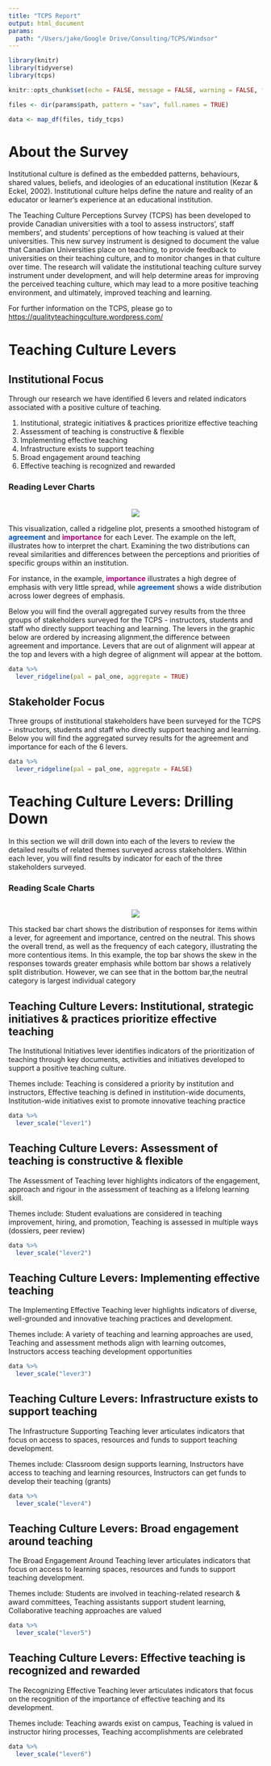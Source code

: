 ```yaml
---
title: "TCPS Report"
output: html_document
params:
  path: "/Users/jake/Google Drive/Consulting/TCPS/Windsor"
---
```


```r
library(knitr)
library(tidyverse)
library(tcps)

knitr::opts_chunk$set(echo = FALSE, message = FALSE, warning = FALSE, fig.width = 10)

files <- dir(params$path, pattern = "sav", full.names = TRUE)

data <- map_df(files, tidy_tcps)

```

# About the Survey

Institutional culture is defined as the embedded patterns, behaviours, shared values, beliefs, and ideologies of an educational institution (Kezar & Eckel, 2002). Institutional culture helps define the nature and reality of an educator or learner’s experience at an educational institution.

The Teaching Culture Perceptions Survey (TCPS) has been developed to provide Canadian universities with a tool to assess instructors’, staff members’, and students’ perceptions of how teaching is valued at their universities. This new survey instrument is designed to document the value that Canadian Universities place on teaching, to provide feedback to universities on their teaching culture, and to monitor changes in that culture over time. The research will validate the institutional teaching culture survey instrument under development, and will help determine areas for improving the perceived teaching culture, which may lead to a more positive teaching environment, and ultimately, improved teaching and learning.

For further information on the TCPS, please go to <https://qualityteachingculture.wordpress.com/>

# Teaching Culture Levers

## Institutional Focus

Through our research we have identified 6 levers and related indicators associated with a positive culture of teaching.
 
1. Institutional, strategic initiatives & practices prioritize effective teaching
2. Assessment of teaching is constructive & flexible
3. Implementing effective teaching
4. Infrastructure exists to support teaching
5. Broad engagement around teaching
6. Effective teaching is recognized and rewarded

### Reading Lever Charts
<br>
<div class = "row">
  
<div class = "col-md-6">
<center>![](../figures/ridgeline_legend.png)</center>
</div>

<div class = "col-md-6">
This visualization, called a ridgeline plot, presents a smoothed histogram of <font color = "#0051b3"><b>agreement</b></font> and <font color = "#a70076"><b>importance</b></font> for each Lever. The example on the left, illustrates how to interpret the chart. Examining the two distributions can reveal similarities and differences between the perceptions and priorities of specific groups within an institution.

For instance, in the example, <font color = "#a70076"><b>importance</b></font> illustrates a high degree of emphasis with very little spread, while <font color = "#0051b3"><b>agreement</b></font> shows a wide distribution across lower degrees of emphasis.
</div>
</div>

Below you will find the overall aggregated survey results from the three groups of stakeholders surveyed for the TCPS - instructors, students and staff who directly support teaching and learning.  The levers in the graphic below are ordered by increasing alignment,the difference between agreement and importance. Levers that are out of alignment will appear at the top and levers with a high degree of alignment will appear at the bottom.

```r

data %>%
  lever_ridgeline(pal = pal_one, aggregate = TRUE)

```

## Stakeholder Focus

Three groups of institutional stakeholders have been surveyed for the TCPS - instructors, students and staff who directly support teaching and learning. Below you will find the aggregated survey results for the agreement and importance for each of the 6 levers.

```r

data %>%
  lever_ridgeline(pal = pal_one, aggregate = FALSE)

```
  
# Teaching Culture Levers: Drilling Down

In this section we will drill down into each of the levers to review the detailed results of related themes surveyed across stakeholders. Within each lever, you will find results by indicator for each of the three stakeholders surveyed. 
 
### Reading Scale Charts
<br>
<div class = "row">
  
<div class = "col-md-6">
<center>![](../figures/likert_legend.png)</center>
</div>

<div class = "col-md-6">
This stacked bar chart shows the distribution of responses for items within a lever, for agreement and importance, centred on the neutral. This shows the overall trend, as well as the frequency of each category, illustrating the more contentious items. In this example, the top bar shows the skew in the responses towards greater emphasis while bottom bar shows a relatively split distribution. However, we can see that in the bottom bar,the neutral category is largest individual category
</div>
</div>

## Teaching Culture Levers: Institutional, strategic initiatives & practices prioritize effective teaching

The Institutional Initiatives lever identifies indicators of the prioritization of teaching through key documents, activities and initiatives developed to support a positive teaching culture.

Themes include: Teaching is considered a priority by institution and instructors, Effective teaching is defined in institution-wide documents, Institution-wide initiatives exist to promote innovative teaching practice

```r
data %>%
  lever_scale("lever1")
```

## Teaching Culture Levers: Assessment of teaching is constructive & flexible

The Assessment of Teaching lever highlights indicators of the engagement, approach and rigour in the assessment of teaching as a lifelong learning skill.

Themes include: Student evaluations are considered in teaching improvement, hiring, and promotion, Teaching is assessed in multiple ways (dossiers, peer review)

```r
data %>%
  lever_scale("lever2")
```
 
## Teaching Culture Levers: Implementing effective teaching

The Implementing Effective Teaching lever highlights indicators of diverse, well-grounded and innovative teaching practices and development.

Themes include: A variety of teaching and learning approaches are used, Teaching and assessment methods align with learning outcomes, Instructors access teaching development opportunities

```r
data %>%
  lever_scale("lever3")
```
 
## Teaching Culture Levers: Infrastructure exists to support teaching

The Infrastructure Supporting Teaching lever articulates indicators that focus on access to spaces, resources and funds to support teaching development.

Themes include: Classroom design supports learning, Instructors have access to teaching and learning resources, Instructors can get funds to develop their teaching (grants)
 
```r
data %>%
  lever_scale("lever4")
```

## Teaching Culture Levers: Broad engagement around teaching

The Broad Engagement Around Teaching lever articulates indicators that focus on access to learning spaces, resources and funds to support teaching development.

Themes include: Students are involved in teaching-related research & award committees, Teaching assistants support student learning, Collaborative teaching approaches are valued
 
```r
data %>%
  lever_scale("lever5")
```

## Teaching Culture Levers: Effective teaching is recognized and rewarded

The Recognizing Effective Teaching lever articulates indicators that focus on the recognition of the importance of effective teaching and its development.

Themes include: Teaching awards exist on campus, Teaching is valued in instructor hiring processes, Teaching accomplishments are celebrated

```r
data %>%
  lever_scale("lever6")
```
